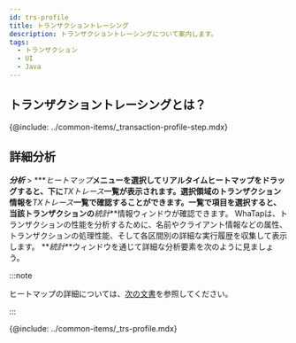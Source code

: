 ```yaml
---
id: trs-profile
title: トランザクショントレーシング
description: トランザクショントレーシングについて案内します。
tags:
  - トランザクション
  - UI
  - Java
---
```


## トランザクショントレーシングとは？

{@include: ../common-items/_transaction-profile-step.mdx} 

## 詳細分析

**_分析_** > \***_ヒートマップ_**メニューを選択してリアルタイムヒートマップをドラッグすると、下に**_TXトレース_**一覧が表示されます。選択領域のトランザクション情報を**_TXトレース_**一覧で確認することができます。一覧で項目を選択すると、当該トランザクションの**_統計_**情報ウィンドウが確認できます。 WhaTapは、トランザクションの性能を分析するために、名前やクライアント情報などの属性、トランザクションの処理性能、そして各区間別の詳細な実行履歴を収集して表示します。 **_統計_**ウィンドウを通じて詳細な分析要素を次のように見ましょう。 

:::note

ヒートマップの詳細については、[次の文書](trs-view#details)を参照してください。 

:::

{@include: ../common-items/_trs-profile.mdx}
